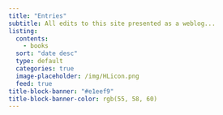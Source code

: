 ```yaml
---
title: "Entries"
subtitle: All edits to this site presented as a weblog...
listing:
  contents:
    - books
  sort: "date desc"
  type: default
  categories: true
  image-placeholder: /img/HLicon.png
  feed: true
title-block-banner: "#e1eef9"
title-block-banner-color: rgb(55, 58, 60)
---
```


<link rel="stylesheet" href="http://fonts.googleapis.com/css?family=Alice|Open+Sans:400,300,700">
<style>
.navbar {
	border-bottom: 1px solid #dee2e6
}
.quarto-title-banner {
	border-bottom: 1px solid #dee2e6;
}

.title {
  font-family: Alice, Georgia, serif;
  font-size: 49px;
  font-weight: 400;
}

#quarto-document-content {
	background: rgb(247,249,251);
	border: 1px solid #dee2e6;
}

#quarto-content {border-top: 1px solid #dee2e6;}

@media(max-width: 991.98px) {
 body.nav-sidebar .quarto-title-banner,
 body.nav-sidebar .quarto-title-banner {
  display:grid
 }
}

div.metadata {margin-left: 1em;}

footer {border-top: 1px solid #dee2e6;}
</style>
